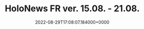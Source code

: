 ---
title: "HoloNews FR ver. 15.08. - 21.08."
date: "2022-08-29T17:08:07.184000+0000"
link: "https://reddit.com/r/HoloNews/comments/x0u1a8/holonews_fr_ver_1508_2108/"
images: ["https://preview.redd.it/2ciom6supok91.png?width=640&crop=smart&auto=webp&s=a2a3c4992e8be646d742bdd59e3f3f8e4372ac33","https://i.redd.it/634sj0supok91.gif","https://preview.redd.it/e97q8xsupok91.png?width=640&crop=smart&auto=webp&s=d7ada2e095dca223fbe4466427123aab775f41ee","https://i.redd.it/lhhuwrsupok91.gif","https://i.redd.it/8nol54supok91.gif","https://preview.redd.it/stxer8supok91.png?width=640&crop=smart&auto=webp&s=01d888ec2cb59541c50c0d9ac6933f517a718cac","https://i.redd.it/garj0urupok91.gif","https://preview.redd.it/dzlymyrupok91.png?width=640&crop=smart&auto=webp&s=10bf18de905a5667dbf8f70fc7e93b8bb7d16c66","https://preview.redd.it/vucz81supok91.png?width=640&crop=smart&auto=webp&s=996b02056423a26d02ce37f2fa3c939b4a93d3cd","https://preview.redd.it/nuys91supok91.png?width=640&crop=smart&auto=webp&s=e0957be9073eeeb47ce37fc797987568461b0d9d","https://preview.redd.it/courx9supok91.png?width=640&crop=smart&auto=webp&s=1273453defd8ff55f4f970fb9296241b50a2044d","https://preview.redd.it/cp33mksupok91.png?width=640&crop=smart&auto=webp&s=d3960874a027037b145bb0638de96a47e0b2f01a","https://preview.redd.it/2iuegvrupok91.png?width=640&crop=smart&auto=webp&s=02669107cf0fef01489275046620eaef9e39913a","https://preview.redd.it/gup31rsupok91.png?width=640&crop=smart&auto=webp&s=5bd77a5f4344919c4173af822be99187de8b3c48","https://preview.redd.it/cq9bttsupok91.png?width=640&crop=smart&auto=webp&s=46548ab7eeb1768aa3c41089d7d1ac9e35eafb4b","https://preview.redd.it/x3pycvrupok91.png?width=640&crop=smart&auto=webp&s=7d5027456b42eeaa05855f9206192ad5092e7d36","https://preview.redd.it/uw7vqwrupok91.png?width=640&crop=smart&auto=webp&s=6843c861fa271acb89c0ca3607ccbd75d02070ac","https://preview.redd.it/4t5qgwrupok91.png?width=640&crop=smart&auto=webp&s=017892af2ce1c5b923d8af297a27642a70ac787e","https://preview.redd.it/1zq51wsupok91.png?width=640&crop=smart&auto=webp&s=be13fa6989a625ebe500340870400eab030dee07"]
tags: []
---